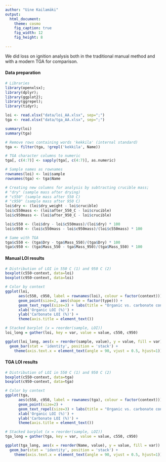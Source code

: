 ```yaml
---
author: "Uine Kailamäki"
output:
  html_document:
    theme: cosmo
    fig_caption: true
    fig_width: 12
    fig_height: 8 
    
---
```


We did loss on ignition analysis both in the traditional manual method and with a modern TGA for comparison.

#### Data preparation

```r
# Libraries
library(openxlsx); 
library(dplyr); 
library(ggplot2); 
library(ggrepel);
library(tidyr); 

loi <- read.xlsx("data/loi_AA.xlsx", sep=";")
tga <- read.xlsx("data/tga_AA.xlsx", sep=";")

summary(loi)
summary(tga)

# Remove rows containing words 'kekkila' (internal standard)
tga <- filter(tga, !grepl('kekkila', Name))

# TGA character columns to numeric
tga[, c(4:7)] <- sapply(tga[, c(4:7)], as.numeric)

# Sample names as rownames
rownames(loi) <- loi$sample
rownames(tga) <- tga$Name

# Creating new columns for analysis by subtracting crucible mass;
# "dry" (sample mass after drying)
# "c550" (sample mass after 550 C)
# "c950" (sample mass after 950 C)
loi$dry <- (loi$dry_weight - loi$crucible)
loi$c550mass <- (loi$after_550_C - loi$crucible)
loi$c950mass <- (loi$after_950_C - loi$crucible)

loi$c550 <- (loi$dry - loi$c550mass)/(loi$dry) * 100
loi$c950 <- (loi$c550mass - loi$c950mass)/(loi$c550mass) * 100

# Same with TGA
tga$c550 <- (tga$Dry - tga$Mass_550)/(tga$Dry) * 100
tga$c950 <- (tga$Mass_550 - tga$Mass_950)/(tga$Mass_550) * 100

```

#### Manual LOI results

```r
# Distribution of LOI in 550 C (1) and 950 C (2)
boxplot(c550~context, data=loi)
boxplot(c950~context, data=loi)

# Color by context
ggplot(loi, 
      aes(c550, c950, label = rownames(loi), colour = factor(context))) +
      geom_point(size=2, aes(shape = factor(type))) +
      geom_text_repel(size=3) + labs(title = "Organic vs. carbonate content") +
      xlab('Organic LOI (%)') +
      ylab('Carbonate LOI (%)') +
      theme(axis.title = element_text())

# Stacked barplot (x = reorder(sample, LOI))
loi_long = gather(loi, key = var, value = value, c550, c950)

ggplot(loi_long, aes(x = reorder(sample, value), y = value, fill = var)) +
  geom_bar(stat = 'identity', position = 'stack') + 
    theme(axis.text.x = element_text(angle = 90, vjust = 0.5, hjust=1))


```

#### TGA LOI results

```r
# Distribution of LOI in 550 C (1) and 950 C (2)
boxplot(c550~context, data=tga)
boxplot(c950~context, data=tga)

# Color by context
ggplot(tga, 
      aes(c550, c950, label = rownames(tga), colour = factor(context))) +
      geom_point(size=2) +
      geom_text_repel(size=3) + labs(title = "Organic vs. carbonate content") +
      xlab('Organic LOI (%)') +
      ylab('Carbonate LOI (%)') +
      theme(axis.title = element_text())

# Stacked barplot (x = reorder(sample, LOI))
tga_long = gather(tga, key = var, value = value, c550, c950)

ggplot(tga_long, aes(x = reorder(Name, value), y = value, fill = var)) +
  geom_bar(stat = 'identity', position = 'stack') + 
    theme(axis.text.x = element_text(angle = 90, vjust = 0.5, hjust=1))

```



